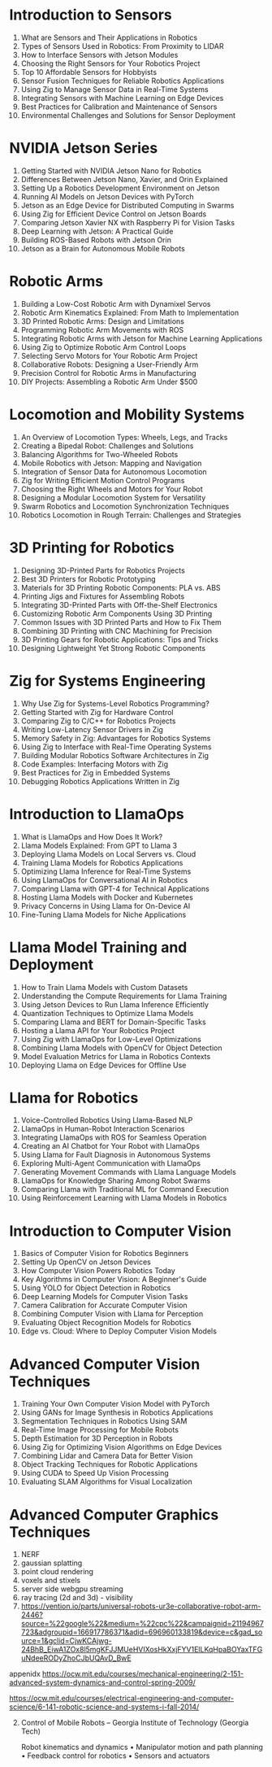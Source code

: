 # **Introduction to Sensors**

1. What are Sensors and Their Applications in Robotics
2. Types of Sensors Used in Robotics: From Proximity to LIDAR
3. How to Interface Sensors with Jetson Modules
4. Choosing the Right Sensors for Your Robotics Project
5. Top 10 Affordable Sensors for Hobbyists
6. Sensor Fusion Techniques for Reliable Robotics Applications
7. Using Zig to Manage Sensor Data in Real-Time Systems
8. Integrating Sensors with Machine Learning on Edge Devices
9. Best Practices for Calibration and Maintenance of Sensors
10. Environmental Challenges and Solutions for Sensor Deployment

# **NVIDIA Jetson Series**

1. Getting Started with NVIDIA Jetson Nano for Robotics
2. Differences Between Jetson Nano, Xavier, and Orin Explained
3. Setting Up a Robotics Development Environment on Jetson
4. Running AI Models on Jetson Devices with PyTorch
5. Jetson as an Edge Device for Distributed Computing in Swarms
6. Using Zig for Efficient Device Control on Jetson Boards
7. Comparing Jetson Xavier NX with Raspberry Pi for Vision Tasks
8. Deep Learning with Jetson: A Practical Guide
9. Building ROS-Based Robots with Jetson Orin
10. Jetson as a Brain for Autonomous Mobile Robots

# **Robotic Arms**

1. Building a Low-Cost Robotic Arm with Dynamixel Servos
2. Robotic Arm Kinematics Explained: From Math to Implementation
3. 3D Printed Robotic Arms: Design and Limitations
4. Programming Robotic Arm Movements with ROS
5. Integrating Robotic Arms with Jetson for Machine Learning Applications
6. Using Zig to Optimize Robotic Arm Control Loops
7. Selecting Servo Motors for Your Robotic Arm Project
8. Collaborative Robots: Designing a User-Friendly Arm
9. Precision Control for Robotic Arms in Manufacturing
10. DIY Projects: Assembling a Robotic Arm Under $500

# **Locomotion and Mobility Systems**

1. An Overview of Locomotion Types: Wheels, Legs, and Tracks
2. Creating a Bipedal Robot: Challenges and Solutions
3. Balancing Algorithms for Two-Wheeled Robots
4. Mobile Robotics with Jetson: Mapping and Navigation
5. Integration of Sensor Data for Autonomous Locomotion
6. Zig for Writing Efficient Motion Control Programs
7. Choosing the Right Wheels and Motors for Your Robot
8. Designing a Modular Locomotion System for Versatility
9. Swarm Robotics and Locomotion Synchronization Techniques
10. Robotics Locomotion in Rough Terrain: Challenges and Strategies

# **3D Printing for Robotics**

1. Designing 3D-Printed Parts for Robotics Projects
2. Best 3D Printers for Robotic Prototyping
3. Materials for 3D Printing Robotic Components: PLA vs. ABS
4. Printing Jigs and Fixtures for Assembling Robots
5. Integrating 3D-Printed Parts with Off-the-Shelf Electronics
6. Customizing Robotic Arm Components Using 3D Printing
7. Common Issues with 3D Printed Parts and How to Fix Them
8. Combining 3D Printing with CNC Machining for Precision
9. 3D Printing Gears for Robotic Applications: Tips and Tricks
10. Designing Lightweight Yet Strong Robotic Components

# **Zig for Systems Engineering**

1. Why Use Zig for Systems-Level Robotics Programming?
2. Getting Started with Zig for Hardware Control
3. Comparing Zig to C/C++ for Robotics Projects
4. Writing Low-Latency Sensor Drivers in Zig
5. Memory Safety in Zig: Advantages for Robotics Systems
6. Using Zig to Interface with Real-Time Operating Systems
7. Building Modular Robotics Software Architectures in Zig
8. Code Examples: Interfacing Motors with Zig
9. Best Practices for Zig in Embedded Systems
10. Debugging Robotics Applications Written in Zig

# **Introduction to LlamaOps**

1. What is LlamaOps and How Does It Work?
2. Llama Models Explained: From GPT to Llama 3
3. Deploying Llama Models on Local Servers vs. Cloud
4. Training Llama Models for Robotics Applications
5. Optimizing Llama Inference for Real-Time Systems
6. Using LlamaOps for Conversational AI in Robotics
7. Comparing Llama with GPT-4 for Technical Applications
8. Hosting Llama Models with Docker and Kubernetes
9. Privacy Concerns in Using Llama for On-Device AI
10. Fine-Tuning Llama Models for Niche Applications

# **Llama Model Training and Deployment**

1. How to Train Llama Models with Custom Datasets
2. Understanding the Compute Requirements for Llama Training
3. Using Jetson Devices to Run Llama Inference Efficiently
4. Quantization Techniques to Optimize Llama Models
5. Comparing Llama and BERT for Domain-Specific Tasks
6. Hosting a Llama API for Your Robotics Project
7. Using Zig with LlamaOps for Low-Level Optimizations
8. Combining Llama Models with OpenCV for Object Detection
9. Model Evaluation Metrics for Llama in Robotics Contexts
10. Deploying Llama on Edge Devices for Offline Use

# **Llama for Robotics**

1. Voice-Controlled Robotics Using Llama-Based NLP
2. LlamaOps in Human-Robot Interaction Scenarios
3. Integrating LlamaOps with ROS for Seamless Operation
4. Creating an AI Chatbot for Your Robot with LlamaOps
5. Using Llama for Fault Diagnosis in Autonomous Systems
6. Exploring Multi-Agent Communication with LlamaOps
7. Generating Movement Commands with Llama Language Models
8. LlamaOps for Knowledge Sharing Among Robot Swarms
9. Comparing Llama with Traditional ML for Command Execution
10. Using Reinforcement Learning with Llama Models in Robotics

# **Introduction to Computer Vision**

1. Basics of Computer Vision for Robotics Beginners
2. Setting Up OpenCV on Jetson Devices
3. How Computer Vision Powers Robotics Today
4. Key Algorithms in Computer Vision: A Beginner's Guide
5. Using YOLO for Object Detection in Robotics
6. Deep Learning Models for Computer Vision Tasks
7. Camera Calibration for Accurate Computer Vision
8. Combining Computer Vision with Llama for Perception
9. Evaluating Object Recognition Models for Robotics
10. Edge vs. Cloud: Where to Deploy Computer Vision Models

# **Advanced Computer Vision Techniques**

1. Training Your Own Computer Vision Model with PyTorch
2. Using GANs for Image Synthesis in Robotics Applications
3. Segmentation Techniques in Robotics Using SAM
4. Real-Time Image Processing for Mobile Robots
5. Depth Estimation for 3D Perception in Robots
6. Using Zig for Optimizing Vision Algorithms on Edge Devices
7. Combining Lidar and Camera Data for Better Vision
8. Object Tracking Techniques for Robotic Applications
9. Using CUDA to Speed Up Vision Processing
10. Evaluating SLAM Algorithms for Visual Localization

# **Advanced Computer Graphics Techniques**

1. NERF
2. gaussian splatting
3. point cloud rendering
4. voxels and stixels
5. server side webgpu streaming
6. ray tracing (2d and 3d) - visibility
7. https://vention.io/parts/universal-robots-ur3e-collaborative-robot-arm-2446?source=%22google%22&medium=%22cpc%22&campaignid=21194967723&adgroupid=166917786371&adid=696960133819&device=c&gad_source=1&gclid=CjwKCAjwg-24BhB_EiwA1ZOx8l5mgKFJJMUeHVIXosHkXxjFYV1ElLKqHpaBOYaxTFGuNdeeRODyZhoCJbUQAvD_BwE



appenidx
https://ocw.mit.edu/courses/mechanical-engineering/2-151-advanced-system-dynamics-and-control-spring-2009/

https://ocw.mit.edu/courses/electrical-engineering-and-computer-science/6-141-robotic-science-and-systems-i-fall-2014/

2. Control of Mobile Robots – Georgia Institute of Technology (Georgia Tech)

	Robot kinematics and dynamics
	•	Manipulator motion and path planning
	•	Feedback control for robotics
	•	Sensors and actuators